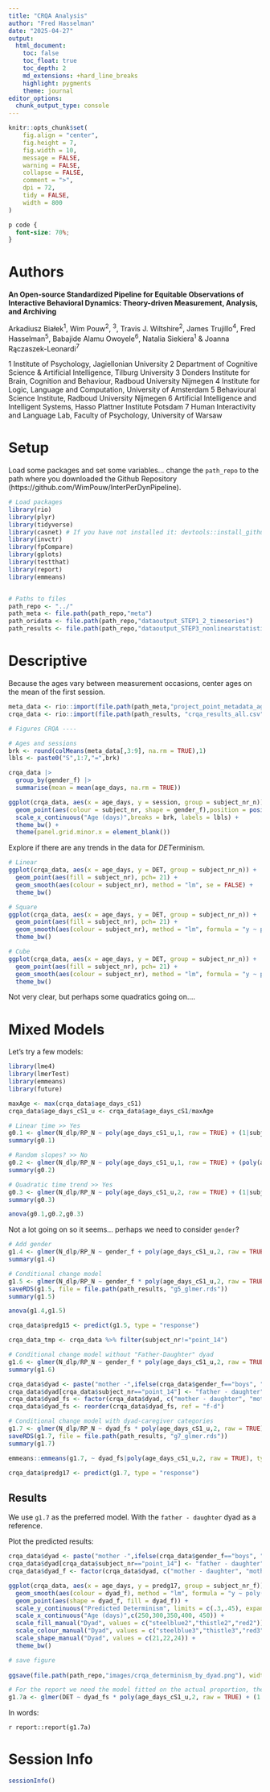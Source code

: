 ```yaml
---
title: "CRQA Analysis"
author: "Fred Hasselman"
date: "2025-04-27"
output:
  html_document:
    toc: false
    toc_float: true
    toc_depth: 2
    md_extensions: +hard_line_breaks
    highlight: pygments
    theme: journal
editor_options: 
  chunk_output_type: console
---
```


```r
knitr::opts_chunk$set(
	fig.align = "center",
	fig.height = 7,
	fig.width = 10,
	message = FALSE,
	warning = FALSE,
	collapse = FALSE,
	comment = ">",
	dpi = 72,
	tidy = FALSE,
	width = 800
)

```

```css
p code {
  font-size: 70%;
}
```
# Authors

**An Open-source Standardized Pipeline for Equitable Observations of Interactive Behavioral Dynamics: Theory-driven Measurement, Analysis, and Archiving**

Arkadiusz Białek^1^, Wim Pouw^2^, ^3^, Travis J. Wiltshire^2^, James Trujillo^4^, Fred Hasselman^5^, Babajide Alamu Owoyele^6^, Natalia Siekiera^1^ & Joanna Rączaszek-Leonardi^7^


1 Institute of Psychology, Jagiellonian University
2 Department of Cognitive Science & Artificial Intelligence, Tilburg University
3 Donders Institute for Brain, Cognition and Behaviour, Radboud University Nijmegen
4 Institute for Logic, Language and Computation, University of Amsterdam
5 Behavioural Science Institute, Radboud University Nijmegen
6 Artificial Intelligence and Intelligent Systems, Hasso Plattner Institute Potsdam
7 Human Interactivity and Language Lab, Faculty of Psychology, University of Warsaw


# Setup

Load some packages and set some variables... change the `path_repo` to the path where you downloaded the Github Repository (https://github.com/WimPouw/InterPerDynPipeline).

```r
# Load packages
library(rio)
library(plyr)
library(tidyverse)
library(casnet) # If you have not installed it: devtools::install_github("FredHasselman/casnet")
library(invctr)
library(fpCompare)
library(gplots)
library(testthat)
library(report)
library(emmeans)


# Paths to files 
path_repo <- "../"
path_meta <- file.path(path_repo,"meta")
path_oridata <- file.path(path_repo,"dataoutput_STEP1_2_timeseries")
path_results <- file.path(path_repo,"dataoutput_STEP3_nonlinearstatistics")
```

# Descriptive

Because the ages vary between measurement occasions, center ages on the mean of the first session.

```r
meta_data <- rio::import(file.path(path_meta,"project_point_metadata_ages.csv"))
crqa_data <- rio::import(file.path(path_results, "crqa_results_all.csv"))

# Figures CRQA ----

# Ages and sessions
brk <- round(colMeans(meta_data[,3:9], na.rm = TRUE),1)
lbls <- paste0("S",1:7,"=",brk)

crqa_data |> 
  group_by(gender_f) |> 
  summarise(mean = mean(age_days, na.rm = TRUE))

ggplot(crqa_data, aes(x = age_days, y = session, group = subject_nr_n)) + 
  geom_point(aes(colour = subject_nr, shape = gender_f),position = position_jitter(.4,.1)) +
  scale_x_continuous("Age (days)",breaks = brk, labels = lbls) +
  theme_bw() +
  theme(panel.grid.minor.x = element_blank())


```

Explore if there are any trends in the data for *DET*erminism.

```r
# Linear
ggplot(crqa_data, aes(x = age_days, y = DET, group = subject_nr_n)) + 
  geom_point(aes(fill = subject_nr), pch= 21) +
  geom_smooth(aes(colour = subject_nr), method = "lm", se = FALSE) +
  theme_bw()

# Square
ggplot(crqa_data, aes(x = age_days, y = DET, group = subject_nr_n)) + 
  geom_point(aes(fill = subject_nr), pch= 21) +
  geom_smooth(aes(colour = subject_nr), method = "lm", formula = "y ~ poly(x, 2)", se = FALSE) +
  theme_bw()

# Cube
ggplot(crqa_data, aes(x = age_days, y = DET, group = subject_nr_n)) + 
  geom_point(aes(fill = subject_nr), pch= 21) +
  geom_smooth(aes(colour = subject_nr), method = "lm", formula = "y ~ poly(x, 3)", se = FALSE) +
  theme_bw()

```


Not very clear, but perhaps some quadratics going on....   

# Mixed Models

Let's try a few models:

```r
library(lme4)
library(lmerTest)
library(emmeans)
library(future)

maxAge <- max(crqa_data$age_days_cS1)
crqa_data$age_days_cS1_u <- crqa_data$age_days_cS1/maxAge

# Linear time >> Yes
g0.1 <- glmer(N_dlp/RP_N ~ poly(age_days_cS1_u,1, raw = TRUE) + (1|subject_nr_f), weights = RP_N, family = binomial,crqa_data)
summary(g0.1) 

# Random slopes? >> No
g0.2 <- glmer(N_dlp/RP_N ~ poly(age_days_cS1_u,1, raw = TRUE) + (poly(age_days_cS1_u,1, raw = TRUE)|subject_nr_f), weights = RP_N, family = binomial,crqa_data)
summary(g0.2) 

# Quadratic time trend >> Yes
g0.3 <- glmer(N_dlp/RP_N ~ poly(age_days_cS1_u,2, raw = TRUE) + (1|subject_nr_f), weights = RP_N, family = binomial,crqa_data)
summary(g0.3) 

anova(g0.1,g0.2,g0.3)

```

Not a lot going on so it seems... perhaps we need to consider `gender`?

```r
# Add gender
g1.4 <- glmer(N_dlp/RP_N ~ gender_f + poly(age_days_cS1_u,2, raw = TRUE) + (1|subject_nr_f), weights = RP_N, family = binomial,crqa_data)
summary(g1.4) 

# Conditional change model
g1.5 <- glmer(N_dlp/RP_N ~ gender_f * poly(age_days_cS1_u,2, raw = TRUE) + (1|subject_nr_f),  weights = RP_N, family = binomial,crqa_data)
saveRDS(g1.5, file = file.path(path_results, "g5_glmer.rds"))
summary(g1.5) 

anova(g1.4,g1.5)

crqa_data$predg15 <- predict(g1.5, type = "response")

crqa_data_tmp <- crqa_data %>% filter(subject_nr!="point_14")

# Conditional change model without "Father-Daughter" dyad
g1.6 <- glmer(N_dlp/RP_N ~ gender_f * poly(age_days_cS1_u,2, raw = TRUE) + (1|subject_nr_f),  weights = RP_N, family = binomial,crqa_data_tmp)
summary(g1.6) 

crqa_data$dyad <- paste("mother -",ifelse(crqa_data$gender_f=="boys", "son","daughter"))
crqa_data$dyad[crqa_data$subject_nr=="point_14"] <- "father - daughter"
crqa_data$dyad_fs <- factor(crqa_data$dyad, c("mother - daughter", "mother - son", "father - daughter"), c("m-d", "m-s", "f-d"))
crqa_data$dyad_fs <- reorder(crqa_data$dyad_fs, ref = "f-d")

# Conditional change model with dyad-caregiver categories
g1.7 <- glmer(N_dlp/RP_N ~ dyad_fs * poly(age_days_cS1_u,2, raw = TRUE) + (1|subject_nr_f),  weights = RP_N, family = binomial,crqa_data)
saveRDS(g1.7, file = file.path(path_results, "g7_glmer.rds"))
summary(g1.7) 

emmeans::emmeans(g1.7, ~ dyad_fs|poly(age_days_cS1_u,2, raw = TRUE), type = "response")

crqa_data$predg17 <- predict(g1.7, type = "response")
```


## Results

We use `g1.7` as the preferred model. With the `father - daughter` dyad as a reference.

Plot the predicted results:

```r
crqa_data$dyad <- paste("mother -",ifelse(crqa_data$gender_f=="boys", "son","daughter"))
crqa_data$dyad[crqa_data$subject_nr=="point_14"] <- "father - daughter"
crqa_data$dyad_f <- factor(crqa_data$dyad, c("mother - daughter", "mother - son", "father - daughter"), ordered=TRUE)

ggplot(crqa_data, aes(x = age_days, y = predg17, group = subject_nr_f)) + 
  geom_smooth(aes(colour = dyad_f), method = "lm", formula = "y ~ poly(x, 2)", se = FALSE) +
  geom_point(aes(shape = dyad_f, fill = dyad_f)) +
  scale_y_continuous("Predicted Determinism", limits = c(.3,.45), expand = c(0,.01)) +
  scale_x_continuous("Age (days)",c(250,300,350,400, 450)) +
  scale_fill_manual("Dyad", values = c("steelblue2","thistle2","red2")) +
  scale_colour_manual("Dyad", values = c("steelblue3","thistle3","red3")) +
  scale_shape_manual("Dyad", values = c(21,22,24)) +
  theme_bw()

# save figure
 
ggsave(file.path(path_repo,"images/crqa_determinism_by_dyad.png"), width = 10, height = 7, dpi = 300)

# For the report we need the model fitted on the actual proportion, the form N_dlp/RP_N doesn't work
g1.7a <- glmer(DET ~ dyad_fs * poly(age_days_cS1_u,2, raw = TRUE) + (1|subject_nr_f),  weights = RP_N, family = binomial,crqa_data)

```


In words:

`r report::report(g1.7a)`

# Session Info

```r
sessionInfo()
```